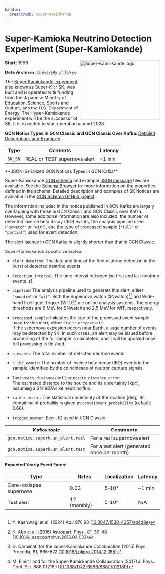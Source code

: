 ```yaml
---
handle:
  breadcrumb: Super-Kamiokande
---
```




# Super-Kamioka Neutrino Detection Experiment (Super-Kamiokande)

<img
  src={logo}
  align="right"
  width="261"
  height="193"
  alt="Super-Kamiokande logo"
  className="grid-col-6 mobile-lg:grid-col-4 tablet:grid-col-2 desktop:grid-col-3 height-auto"
/>

**Start:** 1996

**Data Archives:**
[University of Tokyo](https://www-sk.icrr.u-tokyo.ac.jp/en/sk/for-reseacher/)

The [Super-Kamiokande experiment](https://www-sk.icrr.u-tokyo.ac.jp/en/sk/), also known as Super-K or SK, was built and is operated with funding from the Japanese Ministry of Education, Science, Sports and Culture, and the U.S. Department of Energy.
The Hyper-Kamiokande experiment will be the successor of SK. It is expected to start operation around 2028.

**GCN Notice Types in GCN Classic and GCN Classic Over Kafka:**
[Detailed Descriptions and Examples](https://gcn.gsfc.nasa.gov/sk_sn.html)

| Type    | Contents                     | Latency |
| ------- | ---------------------------- | ------- |
| `SK_SN` | REAL or TEST supernova alert | ~1 min  |

<WithFeature SK_JSON>
**JSON-Serialized GCN Notices Types in GCN Kafka**

Super-Kamiokande [GCN schema](/schema/stable/gcn/notices/superk/sn_alert.schema.json) and example [JSON message](/schema/stable/gcn/notices/superk/sn_alert.real.example.json) files are available. See the [Schema Browser](/docs/schema/stable/gcn/notices/superk/sn_alert.schema.json) for more information on the properties defined in the schema. Detailed description and examples of SK Notices are available in the [GCN Schema GitHub project](https://github.com/nasa-gcn/gcn-schema/tree/main/gcn/notices/superk).

The information included in the notice published in GCN Kafka are largely overlapping with those in GCN Classic and GCN Classic over Kafka. However, some additional information are also included: the number of detected inverse beta decay (IBD) events, the analysis pipeline used (`"snwatch"` or `"wit"`), and the type of processed sample (`"full"` or `"partial"`) used for event detection.

The alert latency in GCN Kafka is slightly shorter than that in GCN Classic.

Super-Kamiokande specific variables:

- `alert_datetime`: The date and time of the first neutrino detection in the burst of detected neutrino events.

- `detection_interval`: The time interval between the first and last neutrino events [s].

- `pipeline`: The analysis pipeline used to generate this alert; either `"snwatch"` or `"wit"`. Both the Supernova watch (SNwatch)[^1][^2] and Wide-band Intelligent Trigger (WIT)[^3][^4] are online analysis systems. The energy thresholds are 6 MeV for SNwatch and 2.5 MeV for WIT, respectively.

- `processed_sample`: Indicates the size of the processed event sample used for this alert; either `"full"` or `"partial"`.  
  If the supernova explosion occurs near Earth, a large number of events may be detected by SK. In such cases, an alert may be issued before processing of the full sample is completed, and it will be updated once full processing is finished.

- `n_events`: The total number of detected neutrino events.

- `n_ibd_events`: The number of inverse beta decay (IBD) events in the sample, identified by the coincidence of neutron capture signals.

- `luminosity_distance` and `luminosity_distance_error`:  
  The estimated distance to the source and its uncertainty [kpc], assuming a SN1987A-like neutrino flux.

- `ra_dec_error` : The statistical uncertainty of the location [deg]. Its containmaint probalitiy is given as `containment_probability` (default: 0.68).

- `trigger_number`: Event ID used in GCN Classic.

<div className="overflow-table">

| Kafka topic                       | Comments                                    |
| --------------------------------- | ------------------------------------------- |
| `gcn.notice.superk.sn_alert.real` | For a real supernova alert                  |
| `gcn.notice.superk.sn_alert.test` | For a test alert (generated once per month) |

 </div>

**Expected Yearly Event Rates:**

<div className="overflow-table">

| Type                    | Rates        | Localization | Latency |
| ----------------------- | ------------ | ------------ | ------- |
| Core-collapse supernova | 0.03         | 5–10°        | ~1 min  |
| Test alert              | 12 (monthly) | 5–10°        | N/A     |

</div>

[^1]: Y. Kashiwagi et al. (2024) ApJ 970 93 ([10.3847/1538-4357/ad4d8e](http://dx.doi.org/10.3847/1538-4357/ad4d8e))

[^2]: K. Abe et al. (2016) Astropart. Phys., 81, 39-48 ([10.1016/j.astropartphys.2016.04.003](https://doi.org/10.1016/j.astropartphys.2016.04.003))

[^3]: G. Carminati for the Super-Kamiokande Collaboration (2015) Phys. Procedia, 61, 666-672 ([10.1016/j.phpro.2014.12.068](https://doi.org/10.1016/j.phpro.2014.12.068))

[^4]: M. Elnimr and for the Super-Kamiokande Collaboration (2017) J. Phys.: Conf. Ser. 888 012189 ([10.1088/1742-6596/888/1/012189](https://dx.doi.org/10.1088/1742-6596/888/1/012189))

</WithFeature>
